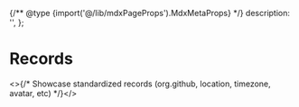 
{/** @type {import('@/lib/mdxPageProps').MdxMetaProps} */}
    description: '',
};

# Records

<WIP />

<>{/* Showcase standardized records (org.github, location, timezone, avatar, etc) */}</>

